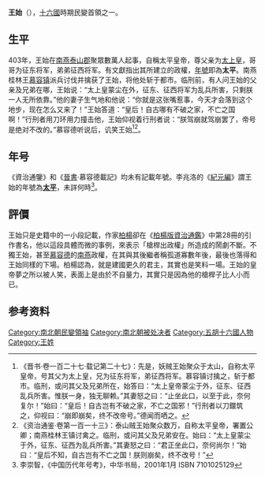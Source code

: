 '''王始'''（{{bd||？|403年|catIdx=w}}），[[五胡十六国|十六國]]時期民變首領之一。

==生平==

403年，王始在[[南燕_(十六國)|南燕]][[泰山郡|泰山郡]]聚眾數萬人起事，自稱太平皇帝，尊父亲为[[太上皇|太上皇]]，哥哥为征东将军，弟弟征西将军。有文獻指出其所建立的政權，[[年號|年號]]即為'''太平'''。南燕桂林王[[慕容镇|慕容镇]]派兵讨伐并擒获了王始，将他处斩于都市。临刑前，有人问王始的父亲及兄弟在哪，王始说：“太上皇蒙尘在外，征东、征西将军为乱兵所害，只剩朕一人无所依靠。”他的妻子生气地和他说：“你就是这张嘴惹事，今天才会落到这个地步，现在怎么又来了！”王始答道：“皇后！自古哪有不破之家，不亡之国啊！”行刑者用刀环用力撞击他，王始仰视着行刑者说：“朕驾崩就驾崩罢了，帝号是绝对不改的。”慕容德听说后，讥笑王始<ref>《晋书·卷一百二十七·载记第二十七》：先是，妖贼王始聚众于太山，自称太平皇帝，号其父为太上皇，兄为征东将军，弟征西将军。慕容镇讨擒之，斩于都市。临刑，或问其父及兄弟所在，始答曰：“太上皇帝蒙尘于外，征东、征西乱兵所害。惟朕一身，独无聊赖。”其妻怒之曰：“止坐此口，以至于此，奈何复尔！”始曰：“皇后！自古岂有不破之家，不亡之国邪！”行刑者以刀鐶筑之，仰视曰：“崩即崩矣，终不改帝号。”德闻而哂之。</ref><ref>《资治通鉴·卷第一百一十三》：泰山贼王始聚众数万，自称太平皇帝，署置公卿；南燕桂林王镇讨禽之。临刑，或问其父及兄弟安在。始曰：“太上皇蒙尘于外，征东、征西为乱兵所害。”其妻怒之曰：“君正坐此口，奈何尚尔！”始曰：“皇后不知，自古岂有不亡之国！朕则崩矣，终不改号！”</ref>。

==年号==
《資治通鑒》和《[[晉書|晉書]]·慕容德載記》均未有記載年號。李兆洛的《[[紀元編|紀元編]]》謂王始的年號為'''[[太平_(王始)|太平]]'''，未詳何時<ref>李崇智，《中国历代年号考》，中华书局，2001年1月 ISBN 7101025129</ref>。

==評價==

王始只是史籍中的一小段記載，作家[[柏楊|柏楊]]卻在《[[柏楊版資治通鑑|柏楊版資治通鑑]]》中第28冊的引作書名，他以這段具體而微的事例，來表示「槍桿出政權」所造成的鬧劇不斷。不獨王始，甚至[[慕容德|慕容德]]的[[南燕_(十六國)|南燕]]政權，在其與其後繼者稱孤道寡數年後，最後也落得和王始同樣的下場。柏楊認為，就是建國更久的君主，其實也是笑料一場。王始的皇帝夢之所以被人笑，表面上是由於不自量力，其實只是因為他的槍桿子比人小而已。

==参考资料==
{{reflist}}

{{五胡十六國}}
{{中國民變起事領袖}}

[[Category:南北朝民變領袖|Category:南北朝民變領袖]]
[[Category:南北朝被处决者|Category:南北朝被处决者]]
[[Category:五胡十六國人物|Category:五胡十六國人物]]
[[Category:王姓|Category:王姓]]